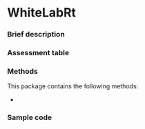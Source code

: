# WhiteLabRt {#sec-top .unnumbered}


### Brief description

### Assessment table

### Methods

This package contains the following methods:

- 

### Sample code
